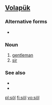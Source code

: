 {{also|Appendix:Variations of "sol"}}
==[[Volapük]]==

===Alternative forms===
* {{l|vo|soyl}}

===Noun===
{{infl|vo|noun}}

# [[gentleman]]
# [[sir]]

===See also===
* {{l|vo|sioyr}}
* {{l|vo|siör}}

[[pl:söl]]
[[fi:söl]]
[[vo:söl]]